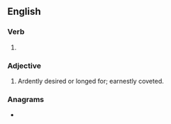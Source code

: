 ==English==

===Verb===
{{head|en|verb form}}

# {{en-past of|suspire}}

===Adjective===
{{en-adj}}

# {{lb|en|obsolete}} Ardently desired or longed for; earnestly coveted.
#: {{rfquotek|Sir H. Wotton}}

===Anagrams===
* {{anagrams|en|a=deiprssu|dispurse|prusside}}